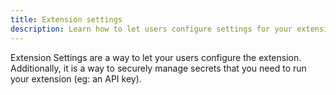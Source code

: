 ```yaml
---
title: Extension settings
description: Learn how to let users configure settings for your extension
---
```


Extension Settings are a way to let your users configure the extension. Additionally, it is a way to securely manage secrets that you need to run your extension (eg: an API key).
